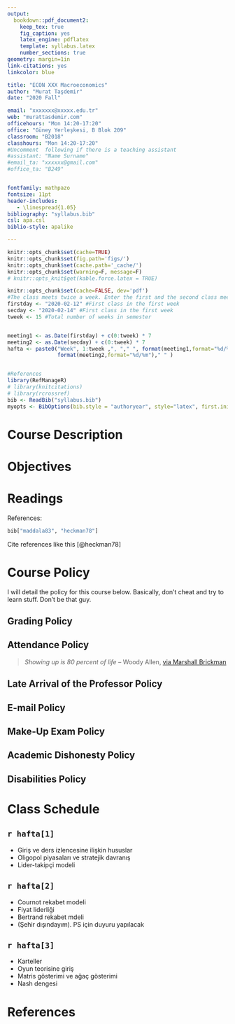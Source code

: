 ```yaml
---
output: 
  bookdown::pdf_document2:
    keep_tex: true
    fig_caption: yes
    latex_engine: pdflatex
    template: syllabus.latex
    number_sections: true
geometry: margin=1in
link-citations: yes
linkcolor: blue

title: "ECON XXX Macroeconomics"
author: "Murat Taşdemir"
date: "2020 Fall"

email: "xxxxxxx@xxxxx.edu.tr"
web: "murattasdemir.com"
officehours: "Mon 14:20-17:20"
office: "Güney Yerleşkesi, B Blok 209"
classroom: "B2018"
classhours: "Mon 14:20-17:20"
#Uncomment  following if there is a teaching assistant
#assistant: "Name Surname" 
#email_ta: "xxxxxx@gmail.com"
#office_ta: "B249"


fontfamily: mathpazo
fontsize: 11pt
header-includes:
   - \linespread{1.05}
bibliography: "syllabus.bib"
csl: apa.csl
biblio-style: apalike

---
```


```r
knitr::opts_chunk$set(cache=TRUE)
knitr::opts_chunk$set(fig.path='figs/')
knitr::opts_chunk$set(cache.path='_cache/')
knitr::opts_chunk$set(warning=F, message=F)
# knitr::opts_knit$get(kable.force.latex = TRUE)
```

```r
knitr::opts_chunk$set(cache=FALSE, dev='pdf')
#The class meets twice a week. Enter the first and the second class meeting days in the first week
firstday <- "2020-02-12" #First class in the first week
secday <- "2020-02-14" #First class in the first week
tweek <- 15 #Total number of weeks in semester


meeting1 <- as.Date(firstday) + c(0:tweek) * 7
meeting2 <- as.Date(secday) + c(0:tweek) * 7
hafta <- paste0("Week", 1:tweek ,", "," ", format(meeting1,format="%d/%m")," and ",
                format(meeting2,format="%d/%m")," " )


#References 
library(RefManageR)
# library(knitcitations)
# library(rcrossref)
bib <- ReadBib("syllabus.bib")
myopts <- BibOptions(bib.style = "authoryear", style="latex", first.inits=FALSE, max.names = 20)

```

# Course Description


# Objectives


# Readings

References:

```r
bib["maddala83", "heckman78"]
``` 

Cite references like this [@heckman78] 

# Course Policy

I will detail the policy for this course below. Basically, don't cheat and try to learn stuff. Don't be that guy.

## Grading Policy


## Attendance Policy


> *Showing up is 80 percent of life* -- Woody Allen, [via Marshall Brickman](http://quoteinvestigator.com/2013/06/10/showing-up/#note-6553-1)



## Late Arrival of the Professor Policy


## E-mail Policy



## Make-Up Exam Policy


## Academic Dishonesty Policy


## Disabilities Policy


\newpage

# Class Schedule


## `r hafta[1]`  
 * Giriş ve ders izlencesine ilişkin hususlar
 * Oligopol piyasaları ve stratejik davranış
 * Lider-takipçi modeli

## `r hafta[2]`
 * Cournot rekabet modeli
 * Fiyat liderliği
 * Bertrand rekabet mdeli
 * \textcolor{red}{\textbf{Cuma ders yok}} (Şehir dışındayım). PS için duyuru yapılacak

## `r hafta[3]` 
 * Karteller
 * Oyun teorisine giriş
 * Matris gösterimi ve ağaç gösterimi
 * Nash dengesi
 
# References

